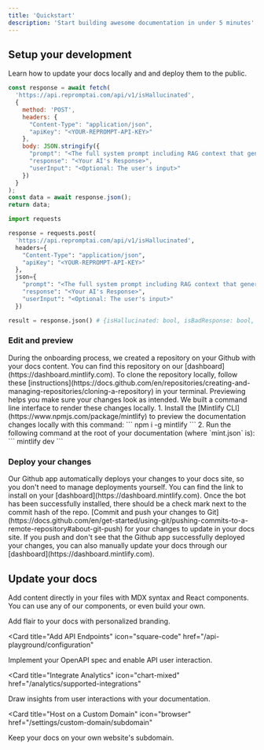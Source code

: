 ```yaml
---
title: 'Quickstart'
description: 'Start building awesome documentation in under 5 minutes'
---
```


## Setup your development

Learn how to update your docs locally and and deploy them to the public.


<CodeGroup>

```javascript hallucination_check.js
const response = await fetch(
  'https://api.repromptai.com/api/v1/isHallucinated', 
  {
    method: 'POST',
    headers: {
      "Content-Type": "application/json",
      "apiKey": "<YOUR-REPROMPT-API-KEY>"
    },
    body: JSON.stringify({
      "prompt": "<The full system prompt including RAG context that generated the response>",
      "response": "<Your AI's Response>",
      "userInput": "<Optional: The user's input>"
    })
  }
);
const data = await response.json();
return data;
```

```python hallucination_check.py
import requests

response = requests.post(
  'https://api.repromptai.com/api/v1/isHallucinated', 
  headers={
    "Content-Type": "application/json",
    "apiKey": "<YOUR-REPROMPT-API-KEY>"
  }, 
  json={
    "prompt": "<The full system prompt including RAG context that generated the response>",
    "response": "<Your AI's Response>",
    "userInput": "<Optional: The user's input>"
  })

result = response.json() # {isHallucinated: bool, isBadResponse: bool, reasoning: string}
```

</CodeGroup>

### Edit and preview

<AccordionGroup>
  <Accordion icon="github" title="Clone your docs locally">
    During the onboarding process, we created a repository on your Github with
    your docs content. You can find this repository on our
    [dashboard](https://dashboard.mintlify.com). To clone the repository
    locally, follow these
    [instructions](https://docs.github.com/en/repositories/creating-and-managing-repositories/cloning-a-repository)
    in your terminal.
  </Accordion>
  <Accordion icon="rectangle-terminal" title="Preview changes">
    Previewing helps you make sure your changes look as intended. We built a
    command line interface to render these changes locally. 1. Install the
    [Mintlify CLI](https://www.npmjs.com/package/mintlify) to preview the
    documentation changes locally with this command: ``` npm i -g mintlify ```
    2. Run the following command at the root of your documentation (where
    `mint.json` is): ``` mintlify dev ```
  </Accordion>
</AccordionGroup>

### Deploy your changes

<AccordionGroup>

<Accordion icon="message-bot" title="Install our Github app">
  Our Github app automatically deploys your changes to your docs site, so you
  don't need to manage deployments yourself. You can find the link to install on
  your [dashboard](https://dashboard.mintlify.com). Once the bot has been
  successfully installed, there should be a check mark next to the commit hash
  of the repo.
</Accordion>
<Accordion icon="rocket" title="Push your changes">
  [Commit and push your changes to
  Git](https://docs.github.com/en/get-started/using-git/pushing-commits-to-a-remote-repository#about-git-push)
  for your changes to update in your docs site. If you push and don't see that
  the Github app successfully deployed your changes, you can also manually
  update your docs through our [dashboard](https://dashboard.mintlify.com).
</Accordion>

</AccordionGroup>

## Update your docs

Add content directly in your files with MDX syntax and React components. You can use any of our components, or even build your own.

<CardGroup>

<Card title="Style Your Docs" icon="paintbrush" href="/settings/global">
  Add flair to your docs with personalized branding.
</Card>

<Card
  title="Add API Endpoints"
  icon="square-code"
  href="/api-playground/configuration"
>
  Implement your OpenAPI spec and enable API user interaction.
</Card>

<Card
  title="Integrate Analytics"
  icon="chart-mixed"
  href="/analytics/supported-integrations"
>
  Draw insights from user interactions with your documentation.
</Card>

<Card
  title="Host on a Custom Domain"
  icon="browser"
  href="/settings/custom-domain/subdomain"
>
  Keep your docs on your own website's subdomain.
</Card>

</CardGroup>
